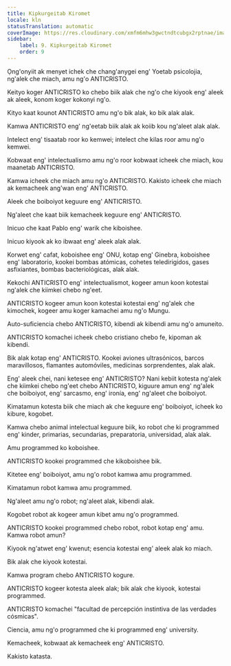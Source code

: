 ```yaml
---
title: Kipkurgeitab Kiromet
locale: kln
statusTranslation: automatic
coverImage: https://res.cloudinary.com/xmfm6mhw3gwctndtcubgx2rptnae/image/upload/v1741354419/small_cover_la_gran_rebelion_28716e29d2.webp
sidebar:
    label: 9. Kipkurgeitab Kiromet
    order: 9
---
```

Ọng'onyiit ak menyet ichek che chang'anygei eng' Yoetab psicolojia, ng'alek che miach, amu ng'o ANTICRISTO.

Keityo koger ANTICRISTO ko chebo biik alak che ng'o che kiyook eng' aleek ak aleek, konom koger kokonyi ng'o.

Kityo kaat kounot ANTICRISTO amu ng'o bik alak, ko bik alak alak.

Kamwa ANTICRISTO eng' ng'eetab biik alak ak koiib kou ng'aleet alak alak.

Intelect eng' tisaatab roor ko kemwei; intelect che kilas roor amu ng'o kemwei.

Kobwaat eng' intelectualismo amu ng'o roor kobwaat icheek che miach, kou maanetab ANTICRISTO.

Kamwa icheek che miach amu ng'o ANTICRISTO. Kakisto icheek che miach ak kemacheek ang'wan eng' ANTICRISTO.

Aleek che boiboiyot keguure eng' ANTICRISTO.

Ng'aleet che kaat biik kemacheek keguure eng' ANTICRISTO.

Inicuo che kaat Pablo eng' warik che kiboishee.

Inicuo kiyook ak ko ibwaat eng' aleek alak alak.

Korwet eng' cafat, koboishee eng' ONU, kotap eng' Ginebra, koboishee eng' laboratorio, kookei bombas atómicas, cohetes teledirigidos, gases asfixiantes, bombas bacteriológicas, alak alak.

Kekochi ANTICRISTO eng' intelectualismot, kogeer amun koon kotestai ng'alek che kiimkei chebo ng'eet.

ANTICRISTO kogeer amun koon kotestai kotestai eng' ng'alek che kimochek, kogeer amu koger kamachei amu ng'o Mungu.

Auto-suficiencia chebo ANTICRISTO, kibendi ak kibendi amu ng'o amuneito.

ANTICRISTO komachei icheek chebo cristiano chebo fe, kipoman ak kibendi.

Bik alak kotap eng' ANTICRISTO. Kookei aviones ultrasónicos, barcos maravillosos, flamantes automóviles, medicinas sorprendentes, alak alak.

Eng' aleek chei, nani ketesee eng' ANTICRISTO? Nani kebiit kotesta ng'alek che kiimkei chebo ng'eet chebo ANTICRISTO, kiguure amun eng' ng'alek che boiboiyot, eng' sarcasmo, eng' ironía, eng' ng'aleet che boiboiyot.

Kimatamun kotesta biik che miach ak che keguure eng' boiboiyot, icheek ko kibure, kogobet.

Kamwa chebo animal intelectual keguure biik, ko robot che ki programmed eng' kinder, primarias, secundarias, preparatoria, universidad, alak alak.

Amu programmed ko koboishee.

ANTICRISTO kookei programmed che kikoboishee bik.

Kitetee eng' boiboiyot, amu ng'o robot kamwa amu programmed.

Kimatamun robot kamwa amu programmed.

Ng'aleet amu ng'o robot; ng'aleet alak, kibendi alak.

Kogobet robot ak kogeer amun kibet amu ng'o programmed.

ANTICRISTO kookei programmed chebo robot, robot kotap eng' amu. Kamwa robot amun?

Kiyook ng'atwet eng' kwenut; esencia kotestai eng' aleek alak ko miach.

Bik alak che kiyook kotestai.

Kamwa program chebo ANTICRISTO kogure.

ANTICRISTO kogeer kotesta aleek alak; bik alak che kiyook, kotestai programmed.

ANTICRISTO komachei "facultad de percepción instintiva de las verdades cósmicas".

Ciencia, amu ng'o programmed che ki programmed eng' university.

Kemacheek, kobwaat ak kemacheek eng' ANTICRISTO.

Kakisto katasta.

